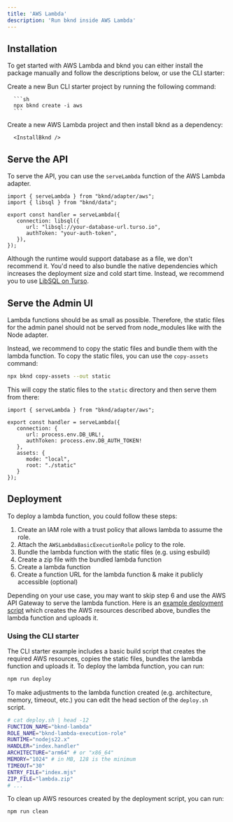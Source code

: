 ```yaml
---
title: 'AWS Lambda'
description: 'Run bknd inside AWS Lambda'
---
```


## Installation
To get started with AWS Lambda and bknd you can either install the package manually and follow the descriptions below, or use the CLI starter:

<Tabs>
   <Tab title="CLI Starter">
      Create a new Bun CLI starter project by running the following command:

      ```sh
      npx bknd create -i aws
      ```
   </Tab>
   <Tab title="Manual">
      Create a new AWS Lambda project and then install bknd as a dependency:

      <InstallBknd />
   </Tab>
</Tabs>

## Serve the API
To serve the API, you can use the `serveLambda` function of the AWS Lambda adapter.

```tsx index.mjs
import { serveLambda } from "bknd/adapter/aws";
import { libsql } from "bknd/data";

export const handler = serveLambda({
   connection: libsql({ 
      url: "libsql://your-database-url.turso.io",
      authToken: "your-auth-token",
   }),
});
```
Although the runtime would support database as a file, we don't recommend it. You'd need to also bundle the native dependencies which increases the deployment size and cold start time. Instead, we recommend you to use [LibSQL on Turso](/usage/database#sqlite-using-libsql-on-turso).

## Serve the Admin UI
Lambda functions should be as small as possible. Therefore, the static files for the admin panel should not be served from node_modules like with the Node adapter.

Instead, we recommend to copy the static files and bundle them with the lambda function. To copy the static files, you can use the `copy-assets` command:

```bash
npx bknd copy-assets --out static
```

This will copy the static files to the `static` directory and then serve them from there:

```tsx index.mjs {8-11}
import { serveLambda } from "bknd/adapter/aws";

export const handler = serveLambda({
   connection: {
      url: process.env.DB_URL!,
      authToken: process.env.DB_AUTH_TOKEN!
   },
   assets: {
      mode: "local",
      root: "./static"
   }
});
```

## Deployment
To deploy a lambda function, you could follow these steps:

1. Create an IAM role with a trust policy that allows lambda to assume the role.
2. Attach the `AWSLambdaBasicExecutionRole` policy to the role.
3. Bundle the lambda function with the static files (e.g. using esbuild)
4. Create a zip file with the bundled lambda function
5. Create a lambda function 
6. Create a function URL for the lambda function & make it publicly accessible (optional)

Depending on your use case, you may want to skip step 6 and use the AWS API Gateway to serve the lambda function. Here is an [example deployment script](https://github.com/bknd-io/bknd/blob/main/examples/aws-lambda/deploy.sh) which creates the AWS resources described above, bundles the lambda function and uploads it.


### Using the CLI starter
The CLI starter example includes a basic build script that creates the required AWS resources, copies the static files, bundles the lambda function and uploads it. To deploy the lambda function, you can run:

```bash
npm run deploy
```

To make adjustments to the lambda function created (e.g. architecture, memory, timeout, etc.) you can edit the head section of the `deploy.sh` script.

```sh deploy.sh
# cat deploy.sh | head -12
FUNCTION_NAME="bknd-lambda"
ROLE_NAME="bknd-lambda-execution-role"
RUNTIME="nodejs22.x"
HANDLER="index.handler"
ARCHITECTURE="arm64" # or "x86_64"
MEMORY="1024" # in MB, 128 is the minimum
TIMEOUT="30"
ENTRY_FILE="index.mjs"
ZIP_FILE="lambda.zip"
# ...
```

To clean up AWS resources created by the deployment script, you can run:

```bash
npm run clean
```


